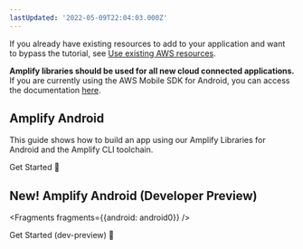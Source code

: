 ```yaml
---
lastUpdated: '2022-05-09T22:04:03.000Z'
---
```

If you already have existing resources to add to your application and want to bypass the tutorial, see [Use existing AWS resources](/lib/project-setup/use-existing-resources).

<Callout warning>

**Amplify libraries should be used for all new cloud connected applications.** If you are currently using the AWS Mobile SDK for Android, you can access the documentation [here](/sdk).

</Callout>

## Amplify Android

This guide shows how to build an app using our Amplify Libraries for Android and the Amplify CLI toolchain.

<InternalLinkButton href="/lib/project-setup/prereq">
  <span slot="text">Get Started 🚀</span>
</InternalLinkButton>

## New! Amplify Android (Developer Preview)


<Fragments fragments={{android: android0}} />

<InternalLinkButton href="/lib/devpreview/getting-started">
  <span slot="text">Get Started (dev-preview) 🚀</span>
</InternalLinkButton>

